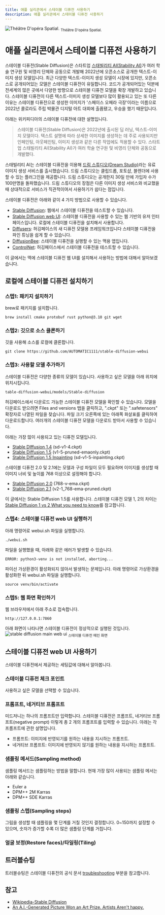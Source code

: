 ```yaml
---
title: 애플 실리콘에서 스테이블 디퓨전 사용하기
description: 애플 실리콘에서 스테이블 디퓨전 사용하기
---
```

![Théâtre D'opéra Spatial.](/images/stable_diffusion/space_opera.jpeg)
<sub>Théâtre D'opéra Spatial.</sub>

# 애플 실리콘에서 스테이블 디퓨전 사용하기

스테이블 디퓨전(Stable Diffusion)은 스타트업 [스태빌리티 AI(Stability AI)](https://stability.ai/)가 여러 학술 연구원 및 비영리 단체와 공동으로 개발해 2022년에 오픈소스로 공개한 텍스트-이미지 생성 모델입니다. 최근 다양한 텍스트-이미지 생성 모델이 시장에 있지만, 오픈소스로 공개되어있는 모델은 스테이블 디퓨전이 유일합니다. 코드가 공개되어있는 덕분에 전세계의 많은 곳에서 다양한 방향으로 스테이블 디퓨전 모델을 확장 개발하고 있습니다. 스테이블 디퓨전이 다른 텍스트-이미지 생성 모델보다 많이 활용되고 있는 또 다른 이유는 스테이블 디퓨전으로 생성한 이미지가 '스페이스 오페라 극장'이라는 이름으로 2022년 콜로라도 주립 박물관 디지털 아트 대회에 출픔됐고, 우승을 했기 때문입니다.

아래는 위키피디아의 스테이블 디퓨전에 대한 설명입니다.

> 스테이블 디퓨전(Stable Diffusion)은 2022년에 출시된 딥 러닝, 텍스트-이미지 모델이다. 텍스트 설명에 따라 상세한 이미지를 생성하는 데 주로 사용되지만 인페인팅, 아웃페인팅, 이미지 생성과 같은 다른 작업에도 적용할 수 있다. 스타트업 스태빌리티 AI(Stability AI)가 여러 학술 연구원 및 비영리 단체와 공동으로 개발했다.

스태빌리티 AI는 스테이블 디퓨전을 이용해 [드림 스튜디오(Dream Studio)](https://beta.dreamstudio.ai/generate)라는 유료 이미지 생성 서비스를 출시했습니다. 드림 스튜디오는 클립드롭, 포토샵, 블렌더에 사용할 수 있는 플러그인을 제공합니다. 드림 스튜디오는 공개한지 30일 만에 가입자 수가 100만명을 돌파했습니다. 드림 스튜디오의 장점은 다른 이미지 생성 서비스와 비교했을 때 상대적으로 서비스가 직관적이여서 사용하기가 쉽다는 점입니다. 

스테이블 디퓨전은 아래와 같이 4 가지 방법으로 사용할 수 있습니다.
* [Stable Diffusion](https://stablediffusionweb.com/): 웹에서 스테이블 디퓨전을 테스트할 수 있습니다.
* [Stable Diffusion web UI](https://github.com/AUTOMATIC1111/stable-diffusion-webui): 스테이블 디퓨전을 사용할 수 있는 웹 기반의 유저 인터페이스입니다. 로컬에 스테이블 디퓨전을 설치해서 사용합니다.
* [Diffusers](https://huggingface.co/docs/diffusers/index): 허깅페이스의 새 디퓨전 모델용 프레임워크입니다 스테이블 디퓨전을 파인 튜닝을 쉽게 할 수 있습니다.
* [DiffusionBee](https://diffusionbee.com/): 스테이블 디퓨전을 실행할 수 있는 맥용 앱입니다.
* [ControlNet](https://huggingface.co/spaces/hysts/ControlNet): 허깅페이스에서 스테이블 디퓨전을 테스트할 수 있습니다.

이 글에서는 맥에 스테이블 디퓨전 웹 UI를 설치해서 사용하는 방법에 대해서 알아보겠습니다.

## 로컬에 스테이블 디퓨전 설치하기
### 스텝1: 패키지 설치하기
brew로 패키지를 설치합니다.
```shell
brew install cmake protobuf rust python@3.10 git wget 
```
### 스텝2: 깃으로 소스 클론하기
깃을 사용해 소스를 로컬에 클론합니다.
```shell
git clone https://github.com/AUTOMATIC1111/stable-diffusion-webui
```
### 스텝3: 사용할 모델 추가하기
스테이블 디퓨전은 다양한 종류의 모델이 있습니다. 사용하고 싶은 모델을 아래 위치에 위치시킵니다. 
```shell
table-diffusion-webui/models/Stable-diffusion 
```
허깅페이스에서 다운로드 가능한 스테이블 디퓨전 모델을 확인할 수 있습니다. 모델을 다운로드 받으려면 Files and versions 탭을 클릭하고, ".ckpt" 또는 ".safetensors" 확장자로 나열된 파일을 찾습니다. 파일 크기 오른쪽에 있는 아래쪽 화살표를 클릭하여 다운로드합니다.
여러개의 스테이블 디퓨전 모델을 다운로드 받아서 사용할 수 있습니다.
  
  
아래는 가장 많이 사용되고 있는 디퓨전 모델입니다.
  
* [Stable DIffusion 1.4](https://huggingface.co/CompVis/stable-diffusion-v-1-4-original) (sd-v1-4.ckpt)
* [Stable Diffusion 1.5](https://huggingface.co/runwayml/stable-diffusion-v1-5) (v1-5-pruned-emaonly.ckpt)
* [Stable Diffusion 1.5 Inpainting](https://huggingface.co/runwayml/stable-diffusion-inpainting) (sd-v1-5-inpainting.ckpt)

스테이블 디퓨전 2.0 및 2.1에는 모델과 구성 파일이 모두 필요하며 이미지를 생성할 때 이미지 너비 및 높이를 768 이상으로 설정해야 합니다.

* [Stable Diffusion 2.0](https://huggingface.co/stabilityai/stable-diffusion-2) (768-v-ema.ckpt)
* [Stable Diffusion 2.1](https://huggingface.co/stabilityai/stable-diffusion-2-1) (v2-1_768-ema-pruned.ckpt)

이 글에서는 Stable Diffusion 1.5를 사용합니다.
  스테이블 디퓨전 모델 1, 2의 차이는 [Stable Diffusion 1 vs 2 What you need to know](https://www.assemblyai.com/blog/stable-diffusion-1-vs-2-what-you-need-to-know/)를 참고합니다.

### 스텝4: 스테이블 디퓨전 web UI 실행하기
아래 명령어로 webui.sh 파일을 실행합니다.
```shell
./webui.sh
```
파일을 실행했을 때, 아래와 같은 에러가 발생할 수 있습니다.
```shell
ERROR: python3-venv is not installed, aborting...
```
파이선 가상환경이 활성화되지 않아서 발생하는 문제입니다. 아래 명령어로 가상환경을 활성화한 뒤 webui.sh 파일을 실행합니다.
```shell
source venv/bin/activate
```

### 스텝5: 웹 화면 확인하기
웹 브라우저에서 아래 주소로 접속합니다.

```shell
http://127.0.0.1:7860
```
아래 화면이 나타나면 스테이블 디퓨전이 정상적으로 실행된 것입니다.
![stable diffusion main web ui](/images/stable_diffusion/stable_diffusion_01.png)
<sub>스테이블 디퓨전 메인 화면</sub>

## 스테이블 디퓨전 web UI 사용하기

스테이블 디퓨전에서 제공하는 세팅값에 대해서 알아봅니다.

### 스테이블 디퓨전 체크 포인트
사용하고 싶은 모델을 선택할 수 있습니다.

### 프롬프트, 네거티브 프롬프트
미드저니는 하나의 프롬프트만 입력합니다. 스테이블 디퓨전은 프롬프트, 네거티브 프롬프트(negative prompt) 이렇게 총 2 개의 프롬프트를 입력할 수 있습니다.
아래는 각 프롬프트에 관한 설명입니다.

* 프롬프트: 이미지에 반영되기를 원하는 내용을 지시하는 프롬프트.
* 네거티브 프롬프트: 이미지에 반영되지 않기를 원하는 내용을 지시하는 프롬프트.

### 샘플링 메서드(Sampling method)
샘플링 메서드는 샘플링하는 방법을 말합니다. 현재 가장 많이 사용되는 샘플링 메서는 아래와 같습니다.

* Euler a
* DPM++ 2M Karras
* DPM++ SDE Karras

### 샘플링 스텝(Sampling steps)
그림을 생성할 때 샘플링을 몇 단계를 거칠 것인지 결정합니다. 0~150까지 설정할 수 있으며, 숫자가 증가할 수록 더 많은 샘플링 단계를 거칩니다.

### 얼굴 보정(Restore faces)/타일링(Tiling)

## 트러블슈팅
트러블슈팅은 스테이블 디퓨전의 공식 문서 [troubleshooting](https://github.com/AUTOMATIC1111/stable-diffusion-webui/wiki/Installation-on-Apple-Silicon#troubleshooting) 부분을 참고합니다.


## 참고 
* [Wikipedia-Stable Diffusion](https://ko.wikipedia.org/wiki/%EC%8A%A4%ED%85%8C%EC%9D%B4%EB%B8%94_%EB%94%94%ED%93%A8%EC%A0%84)
* [An A.I.-Generated Picture Won an Art Prize. Artists Aren't happy.](https://www.nytimes.com/2022/09/02/technology/ai-artificial-intelligence-artists.html)

